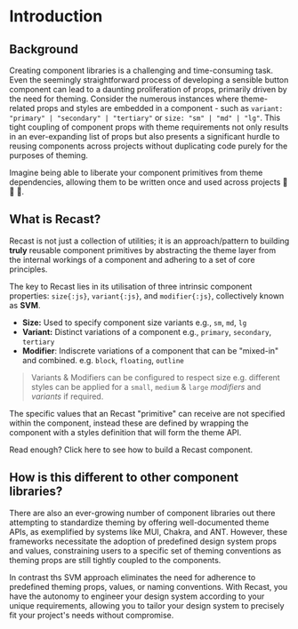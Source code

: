 

# Introduction

## Background

Creating component libraries is a challenging and time-consuming task. Even the seemingly straightforward process of developing a
sensible button component can lead to a daunting proliferation of props, primarily driven by the need for theming.
Consider the numerous instances where theme-related props and styles are embedded in a component - such
as `variant: "primary" | "secondary" | "tertiary"` or `size: "sm" | "md" | "lg"`. This tight coupling of component props
with theme requirements not only results in an ever-expanding list of props but also presents a significant hurdle
to reusing components across projects without duplicating code purely for the purposes of theming.

Imagine being able to liberate your component primitives from theme dependencies, allowing them to be written once and used across projects 🤯 🌈 🦄.

## What is Recast?

Recast is not just a collection of utilities; it is an approach/pattern to building **truly** reusable component primitives by abstracting the theme layer from the internal workings of a component and adhering to a set of core principles.

The key to Recast lies in its utilisation of three intrinsic component properties: `size{:js}`, `variant{:js}`, and `modifier{:js}`, collectively known as **SVM**.

- **Size:** Used to specify component size variants e.g., `sm`, `md`, `lg`
- **Variant:** Distinct variations of a component e.g., `primary`, `secondary`, `tertiary`
- **Modifier**: Indiscrete variations of a component that can be "mixed-in" and combined. e.g. `block`, `floating`, `outline`

> Variants & Modifiers can be configured to respect size e.g. different styles can be applied for a `small`, `medium` & `large` _modifiers_ and _variants_ if required.

The specific values that an Recast "primitive" can receive are not specified within the component, instead these are defined by wrapping the component with a styles definition that will form the theme API.

<Alert className="my-6">
  <RocketIcon className="h-4 w-4" />
  <AlertTitle>Read enough?</AlertTitle>
  <AlertDescription>
    Click here to see how to build a Recast component.
  </AlertDescription>
</Alert>

## How is this different to other component libraries?

There are also an ever-growing number of component libraries out there attempting to standardize theming by offering well-documented theme APIs,
as exemplified by systems like MUI, Chakra, and ANT. However, these frameworks necessitate the adoption of predefined design system props and values,
constraining users to a specific set of theming conventions as theming props are still tightly coupled to the components.

In contrast ths SVM approach eliminates the need for adherence to predefined theming props, values, or naming conventions.
With Recast, you have the autonomy to engineer your design system according to your unique requirements, allowing you to tailor your
design system to precisely fit your project's needs without compromise.
